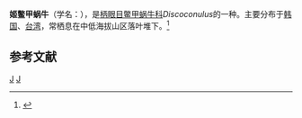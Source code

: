 {{Speciesbox
| taxon = Discoconulus sinapidius
| binomial_authority = (Reinhardt, 1877)
}}
'''姬鳖甲蜗牛'''（学名：''{{lang|la|Discoconulus sinapidius}}''），是[[柄眼目|柄眼目]][[鳖甲蜗牛科|鳖甲蜗牛科]]''Discoconulus''的一种。主要分布于[[韩国|韩国]]、[[台湾|台湾]]，常栖息在中低海拔山区落叶堆下。<ref>{{cite web|url=http://shell.sinica.edu.tw/chinese/shellbase_detail.php?science_no=2000|title=国际贝库：姬鳖甲蜗牛|publisher=台湾贝类资料库|accessdate=2009-08-11}}</ref>

== 参考文献 ==
{{reflist}}

{{Taxonbar}}
[[Category:1877年描述的动物|J]]
[[Category:小鳖甲蜗牛属|J]]